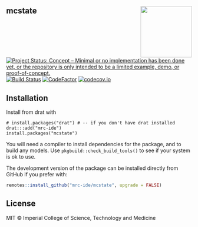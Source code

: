 ## mcstate <img src='man/figures/logo.png' align="right" height="139" />

<!-- badges: start -->
[![Project Status: Concept – Minimal or no implementation has been done yet, or the repository is only intended to be a limited example, demo, or proof-of-concept.](https://www.repostatus.org/badges/latest/concept.svg)](https://www.repostatus.org/#concept)
[![Build Status](https://travis-ci.com/mrc-ide/mcstate.svg?branch=master)](https://travis-ci.com/mrc-ide/mcstate)
[![CodeFactor](https://www.codefactor.io/repository/github/mrc-ide/mcstate/badge)](https://www.codefactor.io/repository/github/mrc-ide/mcstate)
[![codecov.io](https://codecov.io/github/mrc-ide/mcstate/coverage.svg?branch=master)](https://codecov.io/github/mrc-ide/mcstate?branch=master)
<!-- badges: end -->

## Installation

Install from drat with

```
# install.packages("drat") # -- if you don't have drat installed
drat:::add("mrc-ide")
install.packages("mcstate")
```

You will need a compiler to install dependencies for the package, and to build any models.  Use `pkgbuild::check_build_tools()` to see if your system is ok to use.

The development version of the package can be installed directly from GitHub if you prefer with:

```r
remotes::install_github("mrc-ide/mcstate", upgrade = FALSE)
```

## License

MIT © Imperial College of Science, Technology and Medicine
